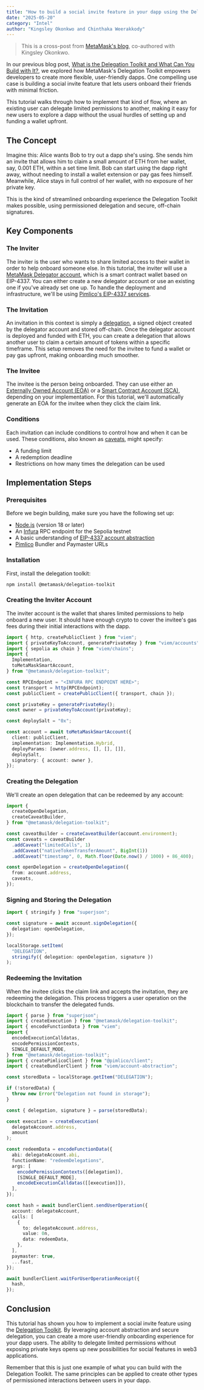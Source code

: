 ```yaml
---
title: "How to build a social invite feature in your dapp using the Delegation Toolkit"
date: "2025-05-20"
category: "Intel"
author: "Kingsley Okonkwo and Chinthaka Weerakkody"
---
```


> This is a cross-post from [MetaMask's blog](https://metamask.io/en-GB/news/how-to-build-a-social-invite-feature-in-your-dapp-using-the-delegation), co-authored with Kingsley Okonkwo.

In our previous blog post, [What is the Delegation Toolkit and What Can You Build with It?](https://metamask.io/en-GB/news/what-is-the-delegation-toolkit-and-what-can-you-build-with-it), we explored how MetaMask's Delegation Toolkit empowers developers to create more flexible, user-friendly dapps. One compelling use case is building a social invite feature that lets users onboard their friends with minimal friction.

This tutorial walks through how to implement that kind of flow, where an existing user can delegate limited permissions to another, making it easy for new users to explore a dapp without the usual hurdles of setting up and funding a wallet upfront.

## The Concept

Imagine this: Alice wants Bob to try out a dapp she's using. She sends him an invite that allows him to claim a small amount of ETH from her wallet, say, 0.001 ETH, within a set time limit. Bob can start using the dapp right away, without needing to install a wallet extension or pay gas fees himself. Meanwhile, Alice stays in full control of her wallet, with no exposure of her private key.

This is the kind of streamlined onboarding experience the Delegation Toolkit makes possible, using permissioned delegation and secure, off-chain signatures.

## Key Components

### The Inviter

The inviter is the user who wants to share limited access to their wallet in order to help onboard someone else. In this tutorial, the inviter will use a [MetaMask Delegator account](https://docs.metamask.io/delegation-toolkit/concepts/delegator-accounts/), which is a smart contract wallet based on EIP-4337. You can either create a new delegator account or use an existing one if you've already set one up. To handle the deployment and infrastructure, we'll be using [Pimlico's EIP-4337 services](https://docs.pimlico.io/).

### The Invitation

An invitation in this context is simply a [delegation](https://docs.metamask.io/delegation-toolkit/concepts/delegattion/), a signed object created by the delegator account and stored off-chain. Once the delegator account is deployed and funded with ETH, you can create a delegation that allows another user to claim a certain amount of tokens within a specific timeframe. This setup removes the need for the invitee to fund a wallet or pay gas upfront, making onboarding much smoother.

### The Invitee

The invitee is the person being onboarded. They can use either an [Externally Owned Account (EOA)](https://ethereum.org/en/developers/docs/accounts/) or a [Smart Contract Account (SCA)](https://ethereum.org/en/developers/docs/accounts/), depending on your implementation. For this tutorial, we'll automatically generate an EOA for the invitee when they click the claim link.

### Conditions

Each invitation can include conditions to control how and when it can be used. These conditions, also known as [caveats](https://docs.metamask.io/delegation-toolkit/how-to/create-delegation/restrict-delegation/), might specify:
- A funding limit
- A redemption deadline
- Restrictions on how many times the delegation can be used

## Implementation Steps

### Prerequisites

Before we begin building, make sure you have the following set up:
- [Node.js](https://nodejs.org/) (version 18 or later)
- An [Infura](https://www.infura.io/) RPC endpoint for the Sepolia testnet
- A basic understanding of [EIP-4337 account abstraction](https://eips.ethereum.org/EIPS/eip-4337)
- [Pimlico](https://www.pimlico.io/) Bundler and Paymaster URLs

### Installation

First, install the delegation toolkit:

```bash
npm install @metamask/delegation-toolkit
```


### Creating the Inviter Account

The inviter account is the wallet that shares limited permissions to help onboard a new user. It should have enough crypto to cover the invitee's gas fees during their initial interactions with the dapp.

```typescript
import { http, createPublicClient } from "viem";
import { privateKeyToAccount, generatePrivateKey } from "viem/accounts";
import { sepolia as chain } from "viem/chains";
import {
  Implementation,
  toMetaMaskSmartAccount,
} from "@metamask/delegation-toolkit";

const RPCEndpoint = "<INFURA RPC ENDPOINT HERE>";
const transport = http(RPCEndpoint);
const publicClient = createPublicClient({ transport, chain });

const privateKey = generatePrivateKey();
const owner = privateKeyToAccount(privateKey);

const deploySalt = "0x";

const account = await toMetaMaskSmartAccount({
  client: publicClient,
  implementation: Implementation.Hybrid,
  deployParams: [owner.address, [], [], []],
  deploySalt,
  signatory: { account: owner },
});
```

### Creating the Delegation

We'll create an open delegation that can be redeemed by any account:

```typescript
import {
  createOpenDelegation,
  createCaveatBuilder,
} from "@metamask/delegation-toolkit";

const caveatBuilder = createCaveatBuilder(account.environment);
const caveats = caveatBuilder
  .addCaveat("limitedCalls", 1)
  .addCaveat("nativeTokenTransferAmount", BigInt(1))
  .addCaveat("timestamp", 0, Math.floor(Date.now() / 1000) + 86_400);

const openDelegation = createOpenDelegation({
  from: account.address,
  caveats,
});
```

### Signing and Storing the Delegation

```typescript
import { stringify } from "superjson";

const signature = await account.signDelegation({
  delegation: openDelegation,
});

localStorage.setItem(
  "DELEGATION",
  stringify({ delegation: openDelegation, signature })
);
```

### Redeeming the Invitation

When the invitee clicks the claim link and accepts the invitation, they are redeeming the delegation. This process triggers a user operation on the blockchain to transfer the delegated funds.

```typescript
import { parse } from "superjson";
import { createExecution } from "@metamask/delegation-toolkit";
import { encodeFunctionData } from "viem";
import {
  encodeExecutionCalldatas,
  encodePermissionContexts,
  SINGLE_DEFAULT_MODE,
} from "@metamask/delegation-toolkit";
import { createPimlicoClient } from "@pimlico/client";
import { createBundlerClient } from "viem/account-abstraction";

const storedData = localStorage.getItem("DELEGATION");

if (!storedData) {
  throw new Error("Delegation not found in storage");
}

const { delegation, signature } = parse(storedData);

const execution = createExecution(
  delegateAccount.address,
  amount
);

const redeemData = encodeFunctionData({
  abi: delegateAccount.abi,
  functionName: "redeemDelegations",
  args: [
    encodePermissionContexts([delegation]),
    [SINGLE_DEFAULT_MODE],
    encodeExecutionCalldatas([[execution]]),
  ],
});

const hash = await bundlerClient.sendUserOperation({
  account: delegateAccount,
  calls: [
    {
      to: delegateAccount.address,
      value: 0n,
      data: redeemData,
    },
  ],
  paymaster: true,
  ...fast,
});

await bundlerClient.waitForUserOperationReceipt({
  hash,
});
```

## Conclusion

This tutorial has shown you how to implement a social invite feature using the [Delegation Toolkit](https://docs.metamask.io/delegation-toolkit). By leveraging account abstraction and secure delegation, you can create a more user-friendly onboarding experience for your dapp users. The ability to delegate limited permissions without exposing private keys opens up new possibilities for social features in web3 applications.

Remember that this is just one example of what you can build with the Delegation Toolkit. The same principles can be applied to create other types of permissioned interactions between users in your dapp. 